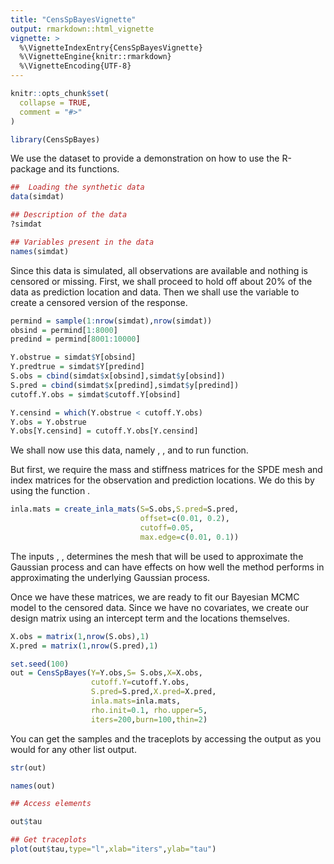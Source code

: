 ```yaml
---
title: "CensSpBayesVignette"
output: rmarkdown::html_vignette
vignette: >
  %\VignetteIndexEntry{CensSpBayesVignette}
  %\VignetteEngine{knitr::rmarkdown}
  %\VignetteEncoding{UTF-8}
---
```


```r
knitr::opts_chunk$set(
  collapse = TRUE,
  comment = "#>"
)
```

```r
library(CensSpBayes)
```

We use the dataset \texttt{simdat} to provide a demonstration on how to use the R-package \texttt{CensSpBayes} and its functions.

```r
##  Loading the synthetic data
data(simdat)

## Description of the data
?simdat

## Variables present in the data
names(simdat)
```

Since this data is simulated, all observations are available and nothing is censored or missing. First, we shall proceed to hold off about $20\%$ of the data as prediction location and data. Then we shall use the variable \texttt{cutoff.Y} to create a censored version of the response.

```r
permind = sample(1:nrow(simdat),nrow(simdat))
obsind = permind[1:8000]
predind = permind[8001:10000]

Y.obstrue = simdat$Y[obsind]
Y.predtrue = simdat$Y[predind]
S.obs = cbind(simdat$x[obsind],simdat$y[obsind])
S.pred = cbind(simdat$x[predind],simdat$y[predind])
cutoff.Y.obs = simdat$cutoff.Y[obsind]

Y.censind = which(Y.obstrue < cutoff.Y.obs)
Y.obs = Y.obstrue
Y.obs[Y.censind] = cutoff.Y.obs[Y.censind]
```

We shall now use this data, namely \texttt{Y.obs}, \texttt{S.obs}, \texttt{cutoff.Y.obs} and \texttt{S.pred} to run \texttt{CensSpBayes} function.

But first, we require the mass and stiffness matrices for the SPDE mesh and index matrices for the observation and prediction locations. We do this by using the function \texttt{create_inla_mats}.

```r
inla.mats = create_inla_mats(S=S.obs,S.pred=S.pred,
                             offset=c(0.01, 0.2),
                             cutoff=0.05,
                             max.edge=c(0.01, 0.1))
```

The inputs \texttt{offset}, \texttt{cutoff}, \texttt{max.edge} determines the mesh that will be used to approximate the Gaussian process and can have effects on how well the method performs in approximating the underlying Gaussian process.

Once we have these matrices, we are ready to fit our Bayesian MCMC model to the censored data. Since we have no covariates, we create our design matrix using an intercept term and the locations themselves.

```r
X.obs = matrix(1,nrow(S.obs),1)
X.pred = matrix(1,nrow(S.pred),1)

set.seed(100)
out = CensSpBayes(Y=Y.obs,S= S.obs,X=X.obs,
                  cutoff.Y=cutoff.Y.obs,
                  S.pred=S.pred,X.pred=X.pred,
                  inla.mats=inla.mats,
                  rho.init=0.1, rho.upper=5,
                  iters=200,burn=100,thin=2)
```


You can get the samples and the traceplots by accessing the output as you would for any other list output. 

```r
str(out)

names(out)

## Access elements

out$tau

## Get traceplots
plot(out$tau,type="l",xlab="iters",ylab="tau")

```
